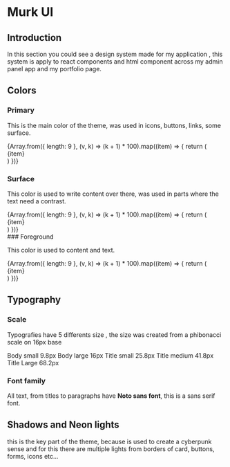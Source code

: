 
# Murk UI

## Introduction

In this section you could see a design system made for my application ,
this system is apply to react components and html component across my
admin panel app and my portfolio page.

## Colors

### Primary

This is the main color of the theme, was used in icons, buttons, links, some surface.

<div className="flex flex-wrap gap-3 mb-6">
  {Array.from({ length: 9 }, (v, k) => (k + 1) * 100).map((item) => {
    return (
      <div
        key={item}
        style={{
          width: 50,
          height: 50,
          background: `var(--primary--${item})`,
          textAlign: 'center',
          alignContent: 'center'
        }}
      >
        {item}
      </div>
    )
  })}
</div>

### Surface

This color is used to write content over there, was used in parts where the text need a contrast.

<div className="flex flex-wrap gap-3 mb-6">
  {Array.from({ length: 9 }, (v, k) => (k + 1) * 100).map((item) => {
    return (
      <div
        key={item}
        style={{
          width: 50,
          height: 50,
          background: `var(--surface--${item})`,
          textAlign: 'center',
          alignContent: 'center'
        }}
      >
        {item}
      </div>
    )
  })}
</div>
### Foreground

This color is used to content and text.

<div className="flex flex-wrap gap-3 mb-6">
  {Array.from({ length: 9 }, (v, k) => (k + 1) * 100).map((item) => {
    return (
      <div
        key={item}
        style={{
          width: 50,
          height: 50,
          background: `var(--foreground--${item})`,
          textAlign: 'center',
          alignContent: 'center'
        }}
      >
        {item}
      </div>
    )
  })}
</div>

## Typography

### Scale

Typografies have 5 differents size , the size was created from a phibonacci scale on 16px base

<div className='flex flex-col gap-3 py-8' style={{backgroundColor:'var(--primary--500)'}}>
  <Typography size={TypographySize.bodySmall}>Body small 9.8px</Typography>
  <Typography size={TypographySize.bodyLarge}>Body large 16px</Typography>
  <Typography size={TypographySize.titleSmall}>Title small 25.8px</Typography>
  <Typography size={TypographySize.titleMedium}>Title medium 41.8px</Typography>
  <Typography size={TypographySize.titleLarge}>Title Large 68.2px</Typography>
</div>

### Font family

All text, from titles to paragraphs have **Noto sans font**, this is a sans serif font.


## Shadows and Neon lights

this is the key part of the theme, because is used to create a cyberpunk sense and for this there are multiple lights
from borders of card, buttons, forms, icons etc...


<div className='flex gap-16 flex-wrap'>
<div className='flex flex-col gap-3 w-24 h-24' style={{boxShadow:'var(--shadow-sm)'}}>
</div>

<div className='flex flex-col gap-3 w-24 h-24' style={{boxShadow:'var(--shadow-md)'}}>
</div>

<div className='flex flex-col gap-3 w-24 h-24' style={{boxShadow:'var(--shadow-lg)'}}>
</div>

</div>
